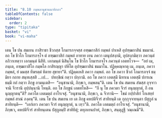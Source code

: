 ```yaml
---
title: "8.10 กมฺพลานุชานนาทิกถา"
tableOfContents: false
sidebar:
  order: 2
type: "tipitaka"
basket: "vi"
book: "vi-maha"
---
```



<DynamicBreadcrumb />

<Division number="338" book="vi-maha">

<Paragraph number="1594" book="vi-maha">
เตน โข ปน สมเยน กาสิราชา ชีวกสฺส โกมารภจฺจสฺส อฑฺฒกาสิกํ กมฺพลํ ปาเหสิ อุปฑฺฒกาสินํ ขมมานํ. อถ โข ชีวโก โกมารภจฺโจ ตํ อฑฺฒกาสิกํ กมฺพลํ อาทาย เยน ภควา เตนุปสงฺกมิ, อุปสงฺกมิตฺวา ภควนฺตํ อภิวาเทตฺวา เอกมนฺตํ นิสีทิ. เอกมนฺตํ นิสินฺโน โข ชีวโก โกมารภจฺโจ ภควนฺตํ เอตทโวจ—  “อยํ เม, ภนฺเต, อฑฺฒกาสิโก กมฺพโล กาสิรญฺญา ปหิโต อุปฑฺฒกาสินํ ขมมาโน. ปฏิคฺคณฺหาตุ เม, ภนฺเต, ภควา กมฺพลํ, ยํ มมสฺส ทีฆรตฺตํ หิตาย สุขายา”ติ. ปฏิคฺคเหสิ ภควา กมฺพลํ. อถ โข ภควา ชีวกํ โกมารภจฺจํ ธมฺมิยา กถาย สนฺทเสฺสสิ …เป…  ปทกฺขิณํ กตฺวา ปกฺกามิ. อถ โข ภควา เอตสฺมึ นิทาเน เอตสฺมึ ปกรเณ ธมฺมึ กถํ กตฺวา ภิกฺขู อามนฺเตสิ—  “อนุชานามิ, ภิกฺขเว, กมฺพลนฺ”ติ.
</Paragraph>

</Division>
<Division number="339" book="vi-maha">

<Paragraph number="1595" book="vi-maha">
เตน โข ปน สมเยน สํฆสฺส อุจฺจาวจานิ จีวรานิ อุปฺปนฺนานิ โหนฺติ. อถ โข ภิกฺขูนํ เอตทโหสิ—  “กึ นุ โข ภควตา จีวรํ อนุญฺญาตํ, กึ อนนุญฺญาตนฺ”ติ? ภควโต เอตมตฺถํ อาโรเจสุํ. “อนุชานามิ, ภิกฺขเว, ฉ จีวรานิ—  โขมํ กปฺปาสิกํ โกเสยฺยํ กมฺพลํ สาณํ ภงฺคนฺ”ติ.
</Paragraph>

</Division>
<Division number="340" book="vi-maha">

<Paragraph number="1596" book="vi-maha">
เตน โข ปน สมเยน เย เต ภิกฺขู คหปติจีวรํ สาทิยนฺติ เต กุกฺกุจฺจายนฺตา ปํสุกูลํ น สาทิยนฺติ—  “เอกํเยว ภควตา จีวรํ อนุญฺญาตํ, น เทฺว”ติ. ภควโต เอตมตฺถํ อาโรเจสุํ. “อนุชานามิ, ภิกฺขเว, คหปติจีวรํ สาทิยนฺเตน ปํสุกูลมฺปิ สาทิยิตุํ; ตทุภเยนปาหํ, ภิกฺขเว, สนฺตุฏฺฐึ วณฺเณมี”ติ.
</Paragraph>
</Division>